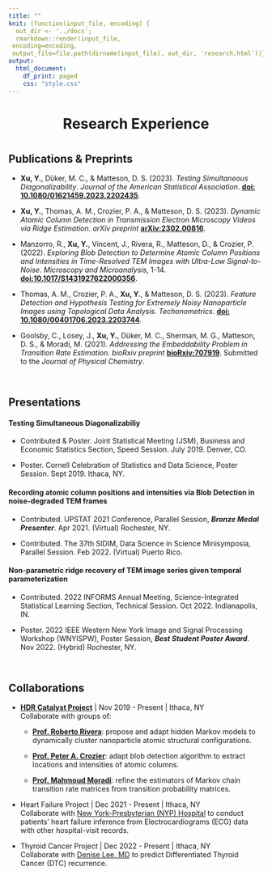 ```yaml
---
title: ""
knit: (function(input_file, encoding) {
  out_dir <- '../docs';
  rmarkdown::render(input_file,
 encoding=encoding,
 output_file=file.path(dirname(input_file), out_dir, 'research.html'))})
output:
  html_document:
    df_print: paged
    css: "style.css"
---
```


<center> <h1>Research Experience</h1> </center>

</div>
<div style="margin-bottom:40px;">
</div>


## Publications & Preprints

* __Xu, Y.__, Düker, M. C., \& Matteson, D. S. (2023). _Testing Simultaneous Diagonalizability_. _Journal of the American Statistical Association_. [__doi: 10.1080/01621459.2023.2202435__](https://doi.org/10.1080/01621459.2023.2202435).

* __Xu, Y.__, Thomas, A. M., Crozier, P. A., \& Matteson, D. S. (2023). _Dynamic Atomic Column Detection in Transmission Electron Microscopy Videos via Ridge Estimation_. _arXiv preprint_ [__arXiv:2302.00816__](https://arxiv.org/abs/2302.00816).

* Manzorro, R., __Xu, Y.__, Vincent, J., Rivera, R., Matteson, D., \& Crozier, P. (2022). _Exploring Blob Detection to Determine Atomic Column Positions and Intensities in Time-Resolved TEM Images with Ultra-Low Signal-to-Noise_. _Microscopy and Microanalysis_, 1-14. [__doi:10.1017/S1431927622000356__](https://doi.org/10.1017/S1431927622000356).

* Thomas, A. M., Crozier, P. A., __Xu, Y.__, \& Matteson, D. S. (2023). _Feature Detection and Hypothesis Testing for Extremely Noisy Nanoparticle Images using Topological Data Analysis_. _Techonometrics_. [__doi: 10.1080/00401706.2023.2203744__](https://doi.org/10.1080/00401706.2023.2203744).

* Goolsby, C., Losey, J., __Xu, Y.__, Düker, M. C., Sherman, M. G., Matteson, D. S., \& Moradi, M. (2021). _Addressing the Embeddability Problem in Transition Rate Estimation_. _bioRxiv preprint_ [__bioRxiv:707919__](https://www.biorxiv.org/content/10.1101/707919v4). Submitted to the _Journal of Physical Chemistry_.


</div>
<div style="margin-bottom:60px;">
</div>

## Presentations

#### Testing Simultaneous Diagonalizabiliy

* Contributed \& Poster. Joint Statistical Meeting (JSM), Business and Economic Statistics Section, Speed Session. July 2019. Denver, CO.

* Poster. Cornell Celebration of Statistics and Data Science, Poster Session. Sept 2019. Ithaca, NY.

#### Recording atomic column positions and intensities via Blob Detection in noise-degraded TEM frames

* Contributed. UPSTAT 2021 Conference, Parallel Session, *__Bronze Medal Presenter__*. Apr 2021. (Virtual) Rochester, NY.

* Contributed. The 37th SIDIM, Data Science in Science Minisymposia, Parallel Session. Feb 2022. (Virtual) Puerto Rico.

#### Non-parametric ridge recovery of TEM image series given temporal parameterization

* Contributed. 2022 INFORMS Annual Meeting, Science-Integrated Statistical Learning Section, Technical Session. Oct 2022. Indianapolis, IN.

* Poster. 2022 IEEE Western New York Image and Signal Processing Workshop (WNYISPW), Poster Session, *__Best Student Poster Award__*. Nov 2022. (Hybrid) Rochester, NY.


</div>
<div style="margin-bottom:60px;">
</div>


## Collaborations

* [__HDR Catalyst Project__](https://www.nsf.gov/awardsearch/showAward?AWD_ID=1940124&HistoricalAwards=false) | Nov 2019 - Present | Ithaca, NY\
Collaborate with groups of:
    * [__Prof. Roberto Rivera__](https://scholar.google.com/citations?user=0HEAaC4AAAAJ&hl=en): propose and adapt hidden Markov models to dynamically cluster nanoparticle atomic structural configurations.

    * [__Prof. Peter A. Crozier__](https://crozier.engineering.asu.edu/people/peter-a-crozier/): adapt blob detection algorithm to extract locations and intensities of atomic columns.

    * [__Prof. Mahmoud Moradi__](https://bslgroup.hosted.uark.edu/members.shtml): refine the estimators of Markov chain transition rate matrices from transition probability matrices.


* Heart Failure Project | Dec 2021 - Present | Ithaca, NY\
Collaborate with [New York-Presbyterian (NYP) Hospital](https://www.nyp.org/) to conduct patients' heart failure inference from Electrocardiograms (ECG) data with other hospital-visit records.


* Thyroid Cancer Project | Dec 2022 - Present | Ithaca, NY\
Collaborate with [Denise Lee, MD](https://profiles.mountsinai.org/denise-t-lee) to predict Differentiated Thyroid Cancer (DTC) recurrence.
